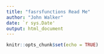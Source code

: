 ```yaml
---
title: "fasrsfunctions Read Me"
author: "John Walker"
date: `r sys.Date'
output: html_document
---
```


```r
knitr::opts_chunk$set(echo = TRUE)
```

 
